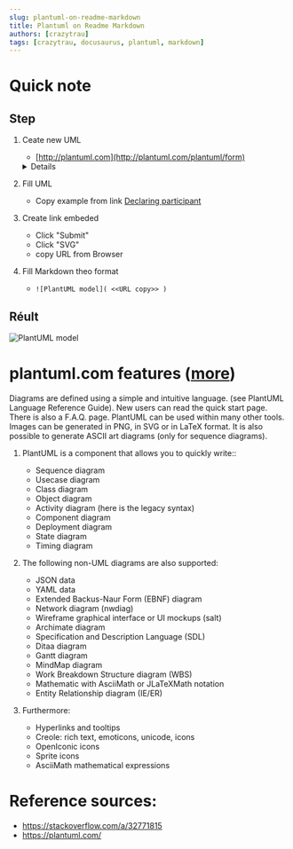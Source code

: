 ```yaml
---
slug: plantuml-on-readme-markdown
title: Plantuml on Readme Markdown
authors: [crazytrau]
tags: [crazytrau, docusaurus, plantuml, markdown]
---
```

# Quick note
## Step
1. Ceate new UML 

    - [http://plantuml.com](http://plantuml.com/plantuml/form)
	<details>
        <embed src="http://plantuml.com/plantuml/form" style="width:100%; height: 500px;">
    </details>

2. Fill UML 
    - Copy example from link [Declaring participant](https://plantuml.com/sequence-diagram#5d2ed256d73a7298)

3. Create link embeded
    - Click "Submit" 
    - Click "SVG" 
    - copy URL from Browser

4. Fill Markdown theo format

    - `![PlantUML model]( <<URL copy>> )`

## Réult
![PlantUML model](http://www.plantuml.com/plantuml/dsvg/JOyzJWCn44RxESLSW8By91852WIeGU824wyBIuudsECYjsVNNrQQAUodxrNlr4ogzMkcs_oda6vIZByTI-ClLP9WMXdtvXZwcIxQooJrlcplZk4t5BHOrSpBdHt3RoaMItRdSPzWvtSqYSb5Mbos3yVmUmgQSmoMj3G-EuO_q5-FFJBknp7yaUQ7drv72x_mhpA2tRx1leOwiuLv93gnWq2Rs_VOroPd3Z2knidZSAE4Jh5C_Ph_0G00)

# plantuml.com features ([more](https://plantuml.com/))
Diagrams are defined using a simple and intuitive language. (see PlantUML Language Reference Guide).
New users can read the quick start page. There is also a F.A.Q. page. PlantUML can be used within many other tools.
Images can be generated in PNG, in SVG or in LaTeX format. It is also possible to generate ASCII art diagrams (only for sequence diagrams).

1. PlantUML is a component that allows you to quickly write::
	-	Sequence diagram
	-	Usecase diagram
	-	Class diagram
	-	Object diagram
	-	Activity diagram (here is the legacy syntax)
	-	Component diagram
	-	Deployment diagram
	-	State diagram
	-	Timing diagram

2. The following non-UML diagrams are also supported:
	-	JSON data
	-	YAML data
	-	Extended Backus-Naur Form (EBNF) diagram
	-	Network diagram (nwdiag)
	-	Wireframe graphical interface or UI mockups (salt)
	-	Archimate diagram
	-	Specification and Description Language (SDL)
	-	Ditaa diagram
	-	Gantt diagram
	-	MindMap diagram
	-	Work Breakdown Structure diagram (WBS)
	-	Mathematic with AsciiMath or JLaTeXMath notation
	-	Entity Relationship diagram (IE/ER)

3. Furthermore:
    -   Hyperlinks and tooltips
    -   Creole: rich text, emoticons, unicode, icons
    -   OpenIconic icons
    -   Sprite icons
    -   AsciiMath mathematical expressions

# Reference sources:
- https://stackoverflow.com/a/32771815
- https://plantuml.com/